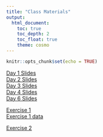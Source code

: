 ```yaml
---
title: "Class Materials"
output: 
  html_document:
    toc: true
    toc_depth: 2
    toc_float: true
    theme: cosmo
---
```


```r
knitr::opts_chunk$set(echo = TRUE)
```

[Day 1 Slides](https://docs.google.com/presentation/d/1D0X6nYeHfJJsaOIoABuxIeOdxeM52GzCsJwTEjeyI10/edit?usp=sharing)  
[Day 2 Slides](https://docs.google.com/presentation/d/1NcUOrmGJiFPihnbyhR_d-nRRqfwBpExNqRXyxripyIQ/edit?usp=sharing)  
[Day 3 Slides](https://docs.google.com/presentation/d/1NxV4tijdF7ork-cDcPO0l1yH9kHa0l_SDL7GeA3YZiA/edit?usp=sharing)  
[Day 4 Slides](https://docs.google.com/presentation/d/1qQo-iOuk-hnzJy8VavT7FbaqnqVOI30sbvMLVwEBYxY/edit?usp=sharing)  
[Day 6 Slides](https://docs.google.com/presentation/d/1dLXkp3-ZmUYlj9-4CJNJuo7H50KxV59fcOV9cWuCIDM/edit?usp=sharing)

[Exercise 1](day1.html)  
[Exercise 1 data](https://tinyurl.com/yc72k45p)

[Exercise 2](day2.html)  

